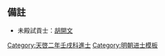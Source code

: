 {{Navbox
|name = 天啓二年壬戌科殿試金榜
|title = 天啓二年（[[1622年]]）壬戌科殿試金榜
|titlestyle = background-color:#FFD700;
|image =
|style = width:100%;text-align:center; 
|groupstyle = text-align:center; background-color:#FFD700;
|liststyle = text-align:center;
|state = {{{state<includeonly>|collapsed</includeonly>}}}

|group1 = 第一甲<br>賜進士及第<br>共3名
|list1 = '''[[文震孟]]''' - '''[[傅冠|傅　冠]]''' - '''[[陳仁錫]]'''

|group2 = 第二甲<br>賜進士出身<br>共77名
|list2 = [[張天麟 (天啓進士)|張天麟]] - [[楊天錫]] - [[董中行]] - [[方逢年]] - [[萬國相]] - [[汪喬年]] - [[林胤昌]] - [[齊心孝]] - [[秦士楨]] - [[秦堈|秦　堈]]<br>[[劉必達]] - [[李紹賢 (天啓進士)|李紹賢]] - [[郭竹徵]] - [[張方建]] - [[王守履]] - [[錢天錫]] - [[石萬程]] - [[陳具慶]] - [[陳龍可]] - [[倪元璐]]<br>[[方一藻]] - [[夏時亨]] - [[王四聰]] - [[頡鵬|頡　鵬]] - [[徐申懋]] - [[張元玘]] - [[黃夢松]] - [[朱長世 (天啟進士)|朱長世]] - [[邵名世]] - [[鄭鄤|鄭　鄤]]<br>[[姜玉菓]] - [[倪嘉慶]] - [[何萬化]] - [[王極 (天啟進士)|王　極]] - [[夏大儒]] - [[吳鳴虞]] - [[戴國章]] - [[錢敬忠]] - [[張有譽]] - [[陳調鼎]]<br>[[江用世]] - [[王瑨 (天啓進士)|王　珍]] - [[張茂頤]] - [[洪周祿]] - [[孫士髦]] - [[華允誠]] - [[李化民 (天啓進士)|李化民]] - [[葉廷桂]] - [[李仕亨]] - [[陳演|陳　演]]<br>[[鮑自新]] - [[張順孫 (天啓進士)|張順孫]] - [[徐天鳳]] - [[黃近朱]] - [[盧象昇]] - [[楊應宿 (天啓進士)|楊應宿]] - [[邢泰吉]] - [[苗胙土]] - [[陳殷|陳　殷]] - [[王應豸]]<br>[[陳璘 (天啓進士)|陳　璘]] - [[李日儼]] - [[于志舒|-{于}-志舒]] - [[李柱明]] - [[崔源之]] - [[武獻哲]] - [[劉先春]] - [[秦羽明]] - [[蔣德璟]] - [[方岳貢]]<br>[[南居仁]] - [[雷化鱗]] - [[黄道周|黃道周]] - [[徐石麒]] - [[聶慎行]] - [[陳玄暉 (天啓進士)|陳玄暉]] - [[張文郁 (天啓進士)|張文郁]]<span style="color: #F7F7F7;"> - －－－ - －－－ - －－－</span>

|group3 = 第三甲<br>賜同進士出身<br>共329名
|list3 = [[陳獻策]] - [[傅文龍]] - [[楊中極]] - [[王鳴玉]] - [[鍾炌|鍾　炌]] - [[黃其晟|黃仲曄]] - [[李柄|李　柄]] - [[郭都贤]] - [[林萃芳]] - [[杜三策]]<br>[[王養廉]] - [[潘陳忠]] - [[李元鼎]] - [[壽成美]] - [[姚昌籙]] - [[禹好善]] - [[朱又煥]] - [[許其進]] - [[王萬金]] - [[何閎中]]<br>[[王繼廉]] - [[王徵_(天啓進士)|王　徵]] - [[汪秉忠]] - [[張士範]] - [[簡欽文]] - [[史𡎊|史　{{僻字|𡎊|上范下土}}]] - [[金肇元]] - [[羅元賓]] - [[陳維新]] - [[謝德溥]]<br>[[孟國祚]] - [[李長春 (天啓進士)|李長春]] - [[許世藎]] - [[姚士恒]] - [[宋賢 (天啟進士)|宋　賢]] - [[水佳胤]] - [[沈匡濟]] - [[譚昌應]] - [[陳廷謨]] - [[解學夔]]<br>[[王永吉 (天啟二年進士)|王永吉]] - [[梁鳳翔]] - [[劉鎬|劉　鎬]] - [[張四知 (天啓進士)|張四知]] - [[賈元勳]] - [[唐顯悅]] - [[黃宗昌]] - [[陳民情]] - [[朱陛|朱　陛]] - [[王忠陛]]<br>[[曹銓衡]] - [[何凉|何　凉]] - [[許成章 (明朝)|許成章]] - [[鍾希顏]] - [[喬淳|喬　淳]] - [[陳國器]] - [[姚孫榘]] - [[王鐸 (天啟進士)|王　鐸]] - [[王毓仁]] - [[朱慎䤰]]<br>[[鄭之玄]] - [[胡權 (天啓進士)|胡　權]] - [[李可埴]] - [[李若琳]] - [[孫肇興]] - [[張允恭]] - [[沈兆甲]] - [[姚恭 (天啓進士)|姚　恭]] - [[王家彥]] - [[閔心鏡]]<br>[[潘士秀]] - [[馬思理]] - [[楊兆升]] - [[高賚明]] - [[黃絅|黃　絅]] - [[屈可伸]] - [[焦覲祖]] - [[何允中]] - [[徐尚勋]] - [[顧國寶]]<br>[[盧兆龍]] - [[龔守忠]] - [[傅永淳]] - [[張毓泰]] - [[王一鶚 (天啟進士)|王一鶚]] - [[陳琯|陳　琯]] - [[魏自滋]] - [[曹暹|曹　暹]] - [[張堪 (天啟進士)|張　堪]] - [[康姬鼎]]<br>[[汪始亨]] - [[張鼎延]] - [[潘士遴]] - [[倪嘉善]] - [[吳應詔]] - [[趙君鄰]] - [[鄧啟隆]] - [[吳執御]] - [[萬邦寧]] - [[錢允鯨]]<br>[[李鳴春]] - [[胡敬辰]] - [[毛舜嶽]] - [[臧爾令]] - [[李師沆]] - [[程宇龍]] - [[毛羽健]] - [[戈允禮]] - [[張國經]] - [[曹可明]]<br>[[朱道光]] - [[胡福弘]] - [[黃纘祖]] - [[吳柔思]] - [[王宏 (天啓進士)|王　宏]] - [[蕭奕輔]] - [[王裕心]] - [[劉日曦 (天啓進士)|劉日曦]] - [[王國訓]] - [[楊玉珂]]<br>[[楊行恕]] - [[朱純|朱　純]] - [[顧光祖]] - [[張紹齡 (天啓進士)|張紹齡]] - [[劉軒孺]] - [[唐紹堯]] - [[林玄|林　玄]] - [[賴萬耀]] - [[李梴|李　梴]] - [[靖科元]]<br>[[李希揆]] - [[沈應明]] - [[李嵩 (棗強)|李　嵩]] - [[馮明玠]] - [[郁成治]] - [[劉漢儒 (天啓進士)|劉漢儒]] - [[潘有功]] - [[譚性學]] - [[李中正]] - [[趙懷玉 (明朝)|趙懷玉]]<br>[[王相說]] - [[劉令譽]] - [[任光諝]] - [[梁子璠]] - [[徐時泰]] - [[馮元飇]] - [[譚鵾禩]] - [[饒京|饒　京]] - [[顧一讓]] - [[竇星|竇　星]]<br>[[陳贊化]] - [[陳夢珫]] - [[龍文光]] - [[高欽舜]] - [[錢忠愛]] - [[王都 (金壇)|王　都]] - [[劉養粹]] - [[張茂梧]] - [[杜羲年]] - [[張國維]]<br>[[路名區]] - [[王啟元]] - [[申為憲]] - [[徐日炅]] - [[王應斗]] - [[譚文化]] - [[何望海]] - [[孫止孝]] - [[姜兆張]] - [[任一鳴]]<br>[[陶承謨|胡承謨]] - [[尹洗|尹　洗]] - [[韓相|韓　相]] - [[田時震]] - [[李廷龍 (天啓進士)|李廷龍]] - [[薛邦瑞]] - [[張昂之]] - [[王述善]] - [[陳三重]] - [[張第元]]<br>[[戴相 (天啓進士)|戴　相]] - [[黃昌 (天啟進士)|黃　昌]] - [[畢生輝]] - [[沈希韶]] - [[駱方璽]] - [[祝徽|祝　徽]] - [[靳于統|靳-{于}-統]] - [[邢大忠]] - [[朱之俊]] - [[鄧來鸞]]<br>[[熊胤震]] - [[盛興唐]] - [[張鵬翀 (天啓進士)|張鵬翀]] - [[嚴爾珪]] - [[聶文麟]] - [[許國翰]] - [[馮來聘]] - [[張定志]] - [[施臺臣]] - [[王國祚 (天啓進士)|王國祚]]<br>[[李兆|李　兆]] - [[郭捍城]] - [[史纘烈]] - [[顧其國]] - [[馬如蛟]] - [[王芋|王　芋]] - [[楊鴻|楊　鴻]] - [[謝秉謙]] - [[駱先覺]] - [[馮杰 (天啟進士)|馮　杰]]<br>[[張三謨]] - [[陳奇猷|趙奇猷]] - [[郭建邦 (天啓進士)|郭建邦]] - [[萬鵬 (天啓進士)|萬　鵬]] - [[王道直 (天啓進士)|王道直]] - [[梁元柱]] - [[劉彝鼎]] - [[余一鵾|-{余}-一鵾]] - [[伍承載]] - [[劉光沛]]<br>[[廖大亨]] - [[敖榮繼]] - [[白聯芳]] - [[李春旺]] - [[李世祺]] - [[龔一程]] - [[董學益]] - [[胡澥|胡　澥]] - [[田吉|田　吉]] - [[吳玉 (天啟進士)|吳　玉]]<br>[[黃孫茂]] - [[俞喬桂]] - [[陳盟|陳　盟]] - [[張䱋化|張{{僻字|䱋|左魚右共}}化]] - [[孙之獬|孫之獬]] - [[孟兆祥]] - [[李虞夔]] - [[李之椿]] - [[文安之]] - [[祁彪佳]]<br>[[高可法]] - [[陳乾陽|陳-{乾}-陽]] - [[馮可賓]] - [[劉調羹]] - [[車夢瑤]] - [[劉景耀]] - [[田景猷]] - [[任贊化]] - [[李明睿]] - [[張鏡心]]<br>[[王訥|王　訥]] - [[黃元功]] - [[趙洪範]] - [[蔡自強]] - [[王應泰]] - [[譚汝偉]] - [[鄒毓祚]] - [[李大受 (明朝)|李大受]] - [[羅世錦]] - [[馬逢造]]<br>[[孫徵蘭]] - [[賈明佺]] - [[顧懋勳 (明朝)|顧懋勳]] - [[潘倬|潘　倬]] - [[吳麟徵]] - [[周瑞豹]] - [[張必大]] - [[宋之儁]] - [[趙映斗]] - [[王猷 (天啓進士)|王　猷]]<br>[[郭慎獨]] - [[趙京仕]] - [[王懋學 (南鄭)|王懋學]] - [[孔闻謤]] - [[李完 (天啓進士)|李　完]] - [[韓謙|韓　謙]] - [[許士柔]] - [[吳大朴]] - [[湯本沛]] - [[劉席民]]<br>[[提橋|提　橋]] - [[季寓庸]] - [[徐成治]] - [[倪元珙]] - [[文士昂]] - [[鄧天倫]] - [[杜其初]] - [[劉士禎]] - [[陳昌文]] - [[李玉華]]<br>[[孫景燿]] - [[亓之偉]] - [[許國士]] - [[梁應材]] - [[徐大儀]] - [[祁逢吉]] - [[王光賁]] - [[吳之屏]] - [[蔡茂春 (天啓進士)|蔡茂春]] - [[曹廷輔]]<br>[[裴君賜]] - [[莫與齊 (天啓進士)|莫與齊]] - [[盛民衡]] - [[朱國棟]] - [[李瑞春]] - [[劉一鶴]] - [[趙繼鼎_(天啓進士)|趙繼鼎]] - [[王懋學 (永昌衛)|王懋學]] - [[韓之良]] - [[張鐩|張　鐩]]<br>[[喬可聘]] - [[李一獻]] - [[馮上賓]] - [[吳道昌 (天啓進士)|吳道昌]] - [[邵建策]] - [[孔闻诗 (进士)|孔聞詩]] - [[蕭士瑋]] - [[張所習]] - [[屠存仁]] - [[吳振纓]]<br>[[李宗著]] - [[薛坤|薛　坤]] - [[鄧𨥺|鄧　{{僻字|𨥺|左金右弘}}]] - [[郭廣|郭　廣]] - [[湯啓烺]] - [[柴挺然]] - [[黄锦|黃　錦]] - [[王錫袞]] - [[傅朝佑]]<span style="color: #FFFFFF;"> - －－－</span>

|belowstyle = text-align: center; background-color:#FFD700;
|below = '''前一科：[[Template:萬曆四十七年己未科殿試金榜|萬曆四十七年己未科]]　'''·'''　後一科：[[Template:天啓五年乙丑科殿試金榜|天啓五年乙丑科]]'''<br>'''同科進士：[[Template:天啓二年壬戌科武會試金榜|天啓二年壬戌武科]]'''
}}
[[Category:天啓二年壬戌科進士]]<noinclude>

==備註==
*未殿試貢士：[[胡開文]]

[[Category:天啓二年壬戌科進士| ]]
[[Category:明朝进士模板]]
</noinclude>